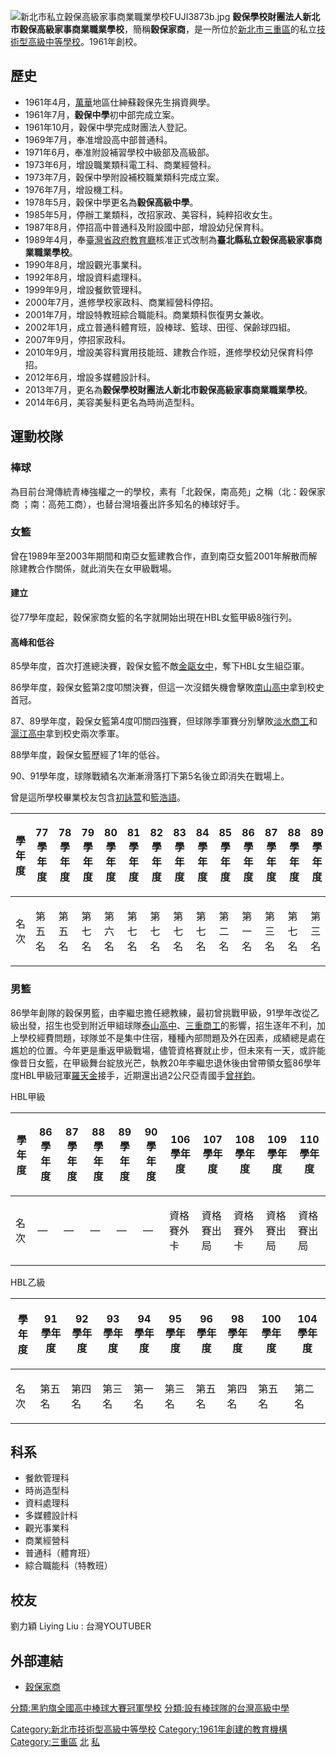 {{Infobox School
|name           =穀保學校財團法人新北市穀保高級家事商業職業學校
|other_name     =Ku-Pao Home Economics & Commercial High School
|image          =穀保家商校徽.jpg
|motto          =進德、修業、務實、求精
|established    =1961年
|type           =私立[[技術型高級中等學校|技術型高級中等學校]]
|legal_person   =穀保學校財團法人
|district       =[[新北市|新北市]][[三重區|三重區]]
|grades         =3
|principal      =嚴英哲
|head of school =
|dean           =
|sc             =
|faculty        =
|staff          =
|enrollment     =
|free_label     =
|free_text      =
|free_label2    =
|free_text2     =
|location       ={{flagicon|TWN}}[[新北市|新北市]][[三重區|三重區]]中正北路560巷38號
|information    =
|tel            = +886-2-2971-2343 
|fax            = +886-2-2985-3350
|website        =[http://www.kpvs.ntpc.edu.tw/ www.kpvs.ntpc.edu.tw]
}}
[[File:新北市私立穀保高級家事商業職業學校FUJI3873b.jpg|thumb]]
'''穀保學校財團法人新北市穀保高級家事商業職業學校'''，簡稱'''穀保家商'''，是一所位於[[新北市|新北市]][[三重區|三重區]]的私立[[技術型高級中等學校|技術型高級中等學校]]。1961年創校。

==歷史==
*1961年4月，[[萬華區|萬華]]地區仕紳蘇穀保先生捐資興學。 
*1961年7月，'''穀保中學'''初中部完成立案。 
*1961年10月，穀保中學完成財團法人登記。 
*1969年7月，奉准增設高中部普通科。 
*1971年6月，奉准附設補習學校中級部及高級部。
*1973年6月，增設職業類科電工科、商業經營科。 
*1973年7月，穀保中學附設補校職業類科完成立案。 
*1976年7月，增設機工科。 
*1978年5月，穀保中學更名為'''穀保高級中學'''。 
*1985年5月，停辦工業類科，改招家政、美容科，純粹招收女生。 
*1987年8月，停招高中普通科及附設國中部，增設幼兒保育科。 
*1989年4月，奉[[臺灣省政府教育廳|臺灣省政府教育廳]]核准正式改制為'''臺北縣私立穀保高級家事商業職業學校'''。 
*1990年8月，增設觀光事業科。 
*1992年8月，增設資料處理科。 
*1999年9月，增設餐飲管理科。
*2000年7月，進修學校家政科、商業經營科停招。 
*2001年7月，增設特教班綜合職能科。商業類科恢復男女兼收。 
*2002年1月，成立普通科體育班，設棒球、籃球、田徑、保齡球四組。 
*2007年9月，停招家政科。 
*2010年9月，增設美容科實用技能班、建教合作班，進修學校幼兒保育科停招。
*2012年6月，增設多媒體設計科。
*2013年7月，更名為'''穀保學校財團法人新北市穀保高級家事商業職業學校'''。
*2014年6月，美容美髮科更名為時尚造型科。

==運動校隊==
===棒球===
為目前台灣傳統青棒強權之一的學校，素有「北穀保，南高苑」之稱（北：穀保家商 ；南：高苑工商），也替台灣培養出許多知名的棒球好手。

===女籃===
曾在1989年至2003年期間和南亞女籃建教合作，直到南亞女籃2001年解散而解除建教合作關係，就此消失在女甲級戰場。

====建立====
從77學年度起，穀保家商女籃的名字就開始出現在HBL女籃甲級8強行列。
====高峰和低谷====
85學年度，首次打進總決賽，穀保女籃不敵[[金甌女中|金甌女中]]，奪下HBL女生組亞軍。

86學年度，穀保女籃第2度叩關決賽，但這一次沒錯失機會擊敗[[南山高中|南山高中]]拿到校史首冠。

87、89學年度，穀保女籃第4度叩關四強賽，但球隊季軍賽分別擊敗[[淡水商工|淡水商工]]和[[滬江高中|滬江高中]]拿到校史兩次季軍。

88學年度，穀保女籃歷經了1年的低谷。

90、91學年度，球隊戰績名次漸漸滑落打下第5名後立即消失在戰場上。

曾是這所學校畢業校友包含[[初詠萱|初詠萱]]和[[籃浩語|籃浩語]]。

{| class=wikitable style="text-align:center; font-size:small;" 
!width="50"|學年度
!width="80"|77學年度
!width="80"|78學年度
!width="80"|79學年度
!width="80"|80學年度
!width="80"|81學年度
!width="80"|82學年度
!width="80"|83學年度
!width="80"|84學年度
!width="80"|85學年度
!width="80"|86學年度
!width="80"|87學年度
!width="80"|88學年度
!width="80"|89學年度
!width="80"|90學年度
!width="80"|91學年度
|-
!rowspan="1"|名次
|第五名
|第五名
|第七名
|第六名
|第七名
|第七名
|第七名
|第七名
|第二名
|bgcolor="gold"|第一名
|第三名
|第七名
|第三名
|第五名
|第五名
|}

===男籃===
86學年創隊的穀保男籃，由李繼忠擔任總教練，最初曾挑戰甲級，91學年改從乙級出發，招生也受到附近甲組球隊[[泰山高中|泰山高中]]、[[三重商工|三重商工]]的影響，招生逐年不利，加上學校經費問題，球隊並不是集中住宿，種種內部問題及外在因素，成績總是處在尷尬的位置。今年更是重返甲級戰場，儘管資格賽就止步，但未來有一天，或許能像昔日女籃，在甲級舞台綻放光芒，執教20年李繼忠退休後由曾帶領女籃86學年度HBL甲級冠軍[[羅天金|羅天金]]接手，近期還出過2公尺亞青國手[[曾祥鈞|曾祥鈞]]。

;HBL甲級
{| class=wikitable style="text-align:center; font-size:small;" 
!width="50"|學年度
!width="80"|86學年度
!width="80"|87學年度
!width="80"|88學年度
!width="80"|89學年度
!width="80"|90學年度
!width="80"|106學年度
!width="80"|107學年度
!width="80"|108學年度
!width="80"|109學年度
!width="80"|110學年度
|-
!rowspan="1"|名次
|—
|—
|—
|—
|—
|資格賽外卡
|資格賽出局
|資格賽外卡
|資格賽出局
|資格賽出局
|}

;HBL乙級
{| class=wikitable style="text-align:center; font-size:small;" 
!width="50"|學年度
!width="80"|91學年度
!width="80"|92學年度
!width="80"|93學年度
!width="80"|94學年度
!width="80"|95學年度
!width="80"|96學年度
!width="80"|98學年度
!width="80"|100學年度
!width="80"|104學年度
|-
!rowspan="1"|名次
|第五名
|第四名
|第三名
|bgcolor="gold"|第一名
|第三名
|第五名
|第四名
|第五名
|第二名
|}

==科系==
*餐飲管理科
*時尚造型科
*資料處理科
*多媒體設計科
*觀光事業科
*商業經營科
*普通科（體育班）
*綜合職能科（特教班）

== 校友 ==
{{main|Category:穀保高級家事商業職業學校校友}}
劉力穎 Liying Liu : 台灣YOUTUBER

==外部連結==
*[https://web.archive.org/web/20180402163200/http://www.kpvs.ntpc.edu.tw/bin/home.php 穀保家商]

{{新北市高級中等學校列表}}
{{黑豹旗全國高中棒球大賽冠軍學校}}
{{高中籃球聯賽甲級女生組冠軍學校}}

[[Category:新北市技術型高級中等學校|Category:新北市技術型高級中等學校]]
[[Category:1961年創建的教育機構|Category:1961年創建的教育機構]]
[[Category:三重區|Category:三重區]]
[[Category:台灣冠以人名的教育機構|北]]
[[Category:臺灣私立技術型高級中等學校|私]]
[[分類:黑豹旗全國高中棒球大賽冠軍學校|分類:黑豹旗全國高中棒球大賽冠軍學校]]
[[分類:設有棒球隊的台灣高級中學|分類:設有棒球隊的台灣高級中學]]